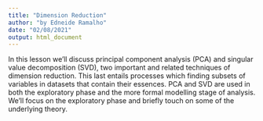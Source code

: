 ```yaml
---
title: "Dimension Reduction"
author: "by Edneide Ramalho"
date: "02/08/2021"
output: html_document
---
```


In this lesson we'll discuss principal component analysis (PCA) and singular
 value decomposition (SVD), two important and related techniques of dimension
 reduction. This last entails processes which finding subsets of variables in
 datasets that contain their essences. PCA and SVD are used in both the
 exploratory phase and the more formal modelling stage of analysis. We'll focus
 on the exploratory phase and briefly touch on some of the underlying theory.

